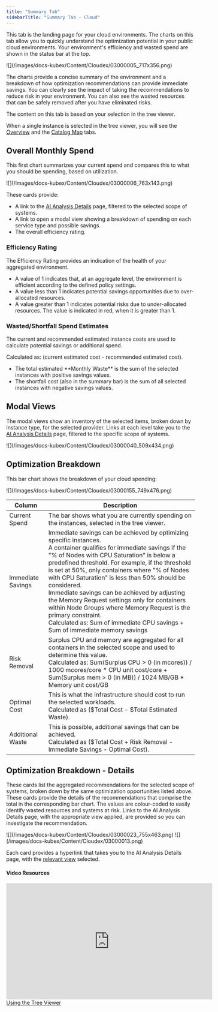 ```yaml
---
title: "Summary Tab"
sidebarTitle: "Summary Tab - Cloud"
---
```


This tab is the landing page for your cloud environments. The charts on this tab allow you to quickly understand the optimization potential in your public cloud environments. Your environment's efficiency and wasted spend are shown in the status bar at the top.


<Frame caption="Figure: Locating the Summary Tab">
![](/images/docs-kubex/Content/Cloudex/03000005_717x356.png)
</Frame>


The charts provide a concise summary of the environment and a breakdown of how optimization recommendations can provide immediate savings. You can clearly see the impact of taking the recommendations to reduce risk in your environment. You can also see the wasted resources that can be safely removed after you have eliminated risks.

The content on this tab is based on your selection in the tree viewer.

When a single instance is selected in the tree viewer, you will see the [Overview](/docs-kubex/Content/Cloudex/Overview_Tab-Cloud) and the [Catalog Map](/docs-kubex/Content/Cloudex/Catalog_Map_Tab) tabs.

## Overall Monthly Spend

This first chart summarizes your current spend and compares this to what you should be spending, based on utilization.


<Frame caption="Figure: Current Monthly Spend and Monthly Waste">
![](/images/docs-kubex/Content/Cloudex/03000006_763x143.png)
</Frame>


These cards provide:


<ul>
  <li>
    A link to the <a href="/docs-kubex/Content/Cloudex/AI_Analysis_Details_Table-Cloud">
    AI Analysis Details</a> page, filtered to the selected scope of systems.
  </li>
  <li>A link to open a modal view showing a breakdown of spending on each service type and possible savings.</li>
  <li>The overall efficiency rating.</li>
</ul>



### Efficiency Rating

The Efficiency Rating provides an indication of the health of your aggregated environment.


<ul>
  <li>A value of 1 indicates that, at an aggregate level, the environment is efficient according to the defined policy settings.</li>
  <li>A value less than 1 indicates potential savings opportunities due to over-allocated resources.</li>
  <li>A value greater than 1 indicates potential risks due to under-allocated resources. The value is indicated in red, when it is greater than 1.</li>
</ul>



### Wasted/Shortfall Spend Estimates

The current and recommended estimated instance costs are used to calculate potential savings or additional spend.

Calculated as: (current estimated cost - recommended estimated cost).


<ul>
  <li>The total estimated **Monthly Waste** is the sum of the selected instances with positive savings values.</li>
  <li>The shortfall cost (also in the summary bar) is the sum of all selected instances with negative savings values.</li>
</ul>



## Modal Views

The modal views show an inventory of the selected items, broken down by instance type, for the selected provider.
Links at each level take you to the [AI Analysis Details](/docs-kubex/Content/Cloudex/AI_Analysis_Details_Table-Cloud) page, filtered to the specific scope of systems.


<Frame caption="Figure: Modal View">
![](/images/docs-kubex/Content/Cloudex/03000040_509x434.png)
</Frame>



## Optimization Breakdown

This bar chart shows the breakdown of your cloud spending: 


<Frame caption="Figure: Optimization Breakdown">
![](/images/docs-kubex/Content/Cloudex/03000155_749x476.png)
</Frame>





<Accordion title="Table: Optimization Breakdown Table">
<table style={{ width: "100%", borderCollapse: "collapse" }}>
  <colgroup>
    <col style={{ width: "20%" }} />
    <col style={{ width: "80%" }} />
  </colgroup>
  <thead>
    <tr>
      <th style={{ verticalAlign: "middle" }}>Column</th>
      <th style={{ verticalAlign: "middle" }}>Description</th>
    </tr>
  </thead>
  <tbody>
    <tr>
      <td style={{ verticalAlign: "middle" }}>Current Spend</td>
      <td style={{ verticalAlign: "middle" }}>
        The bar shows what you are currently spending on the instances, selected in the tree viewer.
      </td>
    </tr>
    <tr>
      <td style={{ verticalAlign: "middle" }}>Immediate Savings</td>
      <td style={{ verticalAlign: "middle" }}>
        Immediate savings can be achieved by optimizing specific instances.
        <br />
        A container qualifies for immediate savings if the "% of Nodes with CPU Saturation" is below a predefined threshold. For example, if the threshold is set at 50%, only containers where "% of Nodes with CPU Saturation" is less than 50% should be considered.
        <br />
        Immediate savings can be achieved by adjusting the Memory Request settings only for containers within Node Groups where Memory Request is the primary constraint.
        <br />
        Calculated as: Sum of immediate CPU savings + Sum of immediate memory savings
      </td>
    </tr>
    <tr>
      <td style={{ verticalAlign: "middle" }}>Risk Removal</td>
      <td style={{ verticalAlign: "middle" }}>
        Surplus CPU and memory are aggregated for all containers in the selected scope and used to determine this value.
        <br />
        Calculated as: Sum(Surplus CPU > 0 (in mcores)) / 1000 mcores/core * CPU unit cost/core + Sum(Surplus mem > 0 (in MB)) / 1024 MB/GB * Memory unit cost/GB
      </td>
    </tr>
    <tr>
      <td style={{ verticalAlign: "middle" }}>Optimal Cost</td>
      <td style={{ verticalAlign: "middle" }}>
        This is what the infrastructure should cost to run the selected workloads.
        <br />
        Calculated as ($Total Cost - $Total Estimated Waste).
      </td>
    </tr>
    <tr>
      <td style={{ verticalAlign: "middle" }}>Additional Waste</td>
      <td style={{ verticalAlign: "middle" }}>
        This is possible, additional savings that can be achieved.
        <br />
        Calculated as ($Total Cost + Risk Removal - Immediate Savings - Optimal Cost).
      </td>
    </tr>
  </tbody>
</table>

</Accordion>




## Optimization Breakdown - Details

These cards list the aggregated recommendations for the selected scope of systems, broken down by the same optimization opportunities listed above. These cards provide the details of the recommendations that comprise the total in the corresponding bar chart.
The values are colour-coded to easily identify wasted resources and systems at risk.
Links to the AI Analysis Details page, with the appropriate view applied, are provided so you can investigate the recommendation.


<Frame caption="Figure: Optimization Breakdown - Aggregated Recommendations">
![](/images/docs-kubex/Content/Cloudex/03000023_755x463.png)
</Frame>


<Frame caption="Figure: Optimization Breakdown - Hyperlinks and Status">
![](/images/docs-kubex/Content/Cloudex/03000013.png)
</Frame>

Each card provides a hyperlink that takes you to the AI Analysis Details page, with the [relevant view](/docs-kubex/Content/Kubex/AI_Analysis_Details_Table#pre-cfg-views) selected.

#### Video Resources
<AccordionGroup>
<Accordion title="Using the Tree Viewer">
<iframe frameborder="0" height="310" src="https://player.vimeo.com/video/1038945637?title=0&amp;byline=0&amp;portrait=0&amp;badge=0&amp;autopause=0&amp;player_id=0&amp;app_id=58479" width="550"></iframe>
<a href="https://player.vimeo.com/video/1038945637?title=0&amp;byline=0&amp;portrait=0&amp;badge=0&amp;autopause=0&amp;player_id=0&amp;app_id=58479" target='_blank'>Using the Tree Viewer</a>
</Accordion>

</AccordionGroup>